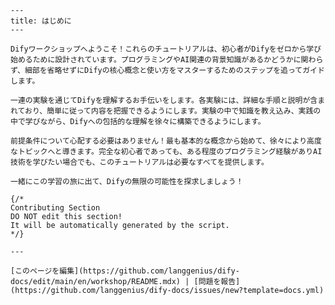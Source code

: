 ```mdx
---
title: はじめに
---

Difyワークショップへようこそ！これらのチュートリアルは、初心者がDifyをゼロから学び始めるために設計されています。プログラミングやAI関連の背景知識があるかどうかに関わらず、細部を省略せずにDifyの核心概念と使い方をマスターするためのステップを追ってガイドします。

一連の実験を通じてDifyを理解するお手伝いをします。各実験には、詳細な手順と説明が含まれており、簡単に従って内容を把握できるようにします。実験の中で知識を教え込み、実践の中で学びながら、Difyへの包括的な理解を徐々に構築できるようにします。

前提条件について心配する必要はありません！最も基本的な概念から始めて、徐々により高度なトピックへと導きます。完全な初心者であっても、ある程度のプログラミング経験がありAI技術を学びたい場合でも、このチュートリアルは必要なすべてを提供します。

一緒にこの学習の旅に出て、Difyの無限の可能性を探求しましょう！

{/*
Contributing Section
DO NOT edit this section!
It will be automatically generated by the script.
*/}

---

[このページを編集](https://github.com/langgenius/dify-docs/edit/main/en/workshop/README.mdx) | [問題を報告](https://github.com/langgenius/dify-docs/issues/new?template=docs.yml)
```